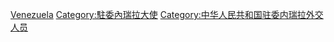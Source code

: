 [[Category:中华人民共和国驻外大使|Venezuela]]
[[Category:駐委內瑞拉大使|Category:駐委內瑞拉大使]]
[[Category:中华人民共和国驻委内瑞拉外交人员|Category:中华人民共和国驻委内瑞拉外交人员]]